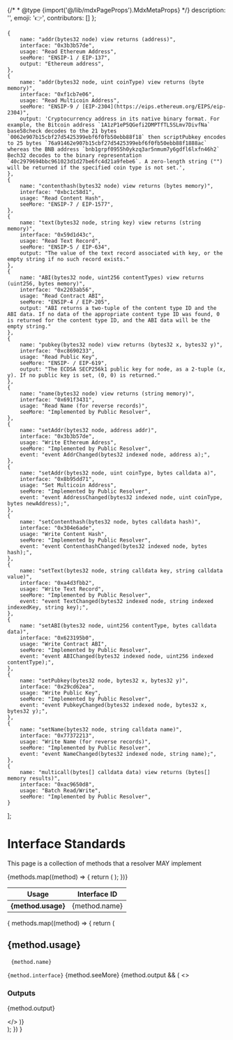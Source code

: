 
{/* * @type {import('@/lib/mdxPageProps').MdxMetaProps} */}
description: '',
emoji: '👉',
contributors: []
};

    {
        name: "addr(bytes32 node) view returns (address)",
        interface: "0x3b3b57de",
        usage: "Read Ethereum Address",
        seeMore: "ENSIP-1 / EIP-137",
        output: "Ethereum address",
    },
    {
        name: "addr(bytes32 node, uint coinType) view returns (byte memory)",
        interface: "0xf1cb7e06",
        usage: "Read Multicoin Address",
        seeMore: "ENSIP-9 / [EIP-2304](https://eips.ethereum.org/EIPS/eip-2304)",
        output: 'Cryptocurrency address in its native binary format. For example, the Bitcoin address `1A1zP1eP5QGefi2DMPTfTL5SLmv7DivfNa` base58check decodes to the 21 bytes `0062e907b15cbf27d5425399ebf6f0fb50ebb88f18` then scriptPubkey encodes to 25 bytes `76a91462e907b15cbf27d5425399ebf6f0fb50ebb88f1888ac` whereas the BNB address `bnb1grpf0955h0ykzq3ar5nmum7y6gdfl6lxfn46h2` Bech32 decodes to the binary representation `40c2979694bbc961023d1d27be6fc4d21a9febe6`. A zero-length string ("") will be returned if the specified coin type is not set.',
    },
    {
        name: "contenthash(bytes32 node) view returns (bytes memory)",
        interface: "0xbc1c58d1",
        usage: "Read Content Hash",
        seeMore: "ENSIP-7 / EIP-1577",
    },
    {
        name: "text(bytes32 node, string key) view returns (string memory)",
        interface: "0x59d1d43c",
        usage: "Read Text Record",
        seeMore: "ENSIP-5 / EIP-634",
        output: "The value of the text record associated with key, or the empty string if no such record exists."
    },
    {
        name: "ABI(bytes32 node, uint256 contentTypes) view returns (uint256, bytes memory)",
        interface: "0x2203ab56",
        usage: "Read Contract ABI",
        seeMore: "ENSIP-4 / EIP-205",
        output: "ABI returns a two-tuple of the content type ID and the ABI data. If no data of the appropriate content type ID was found, 0 is returned for the content type ID, and the ABI data will be the empty string."
    },
    {
        name: "pubkey(bytes32 node) view returns (bytes32 x, bytes32 y)",
        interface: "0xc8690233",
        usage: "Read Public Key",
        seeMore: "ENSIP- / EIP-619",
        output: "The ECDSA SECP256k1 public key for node, as a 2-tuple (x, y). If no public key is set, (0, 0) is returned."
    },
    {
        name: "name(bytes32 node) view returns (string memory)",
        interface: "0x691f3431",
        usage: "Read Name (for reverse records)",
        seeMore: "Implemented by Public Resolver",
    },
    {
        name: "setAddr(bytes32 node, address addr)",
        interface: "0x3b3b57de",
        usage: "Write Ethereum Adress",
        seeMore: "Implemented by Public Resolver",
        event: "event AddrChanged(bytes32 indexed node, address a);",
    },
    {
        name: "setAddr(bytes32 node, uint coinType, bytes calldata a)",
        interface: "0x8b95dd71",
        usage: "Set Multicoin Address",
        seeMore: "Implemented by Public Resolver",
        event: "event AddressChanged(bytes32 indexed node, uint coinType, bytes newAddress);",
    },
    {
        name: "setContenthash(bytes32 node, bytes calldata hash)",
        interface: "0x304e6ade",
        usage: "Write Content Hash",
        seeMore: "Implemented by Public Resolver",
        event: "event ContenthashChanged(bytes32 indexed node, bytes hash);",
    },
    {
        name: "setText(bytes32 node, string calldata key, string calldata value)",
        interface: "0xa4d3fbb2",
        usage: "Write Text Record",
        seeMore: "Implemented by Public Resolver",
        event: "event TextChanged(bytes32 indexed node, string indexed indexedKey, string key);",
    },
    {
        name: "setABI(bytes32 node, uint256 contentType, bytes calldata data)",
        interface: "0x623195b0",
        usage: "Write Contract ABI",
        seeMore: "Implemented by Public Resolver",
        event: "event ABIChanged(bytes32 indexed node, uint256 indexed contentType);",
    },
    {
        name: "setPubkey(bytes32 node, bytes32 x, bytes32 y)",
        interface: "0x29cd62ea",
        usage: "Write Public Key",
        seeMore: "Implemented by Public Resolver",
        event: "event PubkeyChanged(bytes32 indexed node, bytes32 x, bytes32 y);",
    },
    {
        name: "setName(bytes32 node, string calldata name)",
        interface: "0x77372213",
        usage: "Write Name (for reverse records)",
        seeMore: "Implemented by Public Resolver",
        event: "event NameChanged(bytes32 indexed node, string name);",
    },
    {
        name: "multicall(bytes[] calldata data) view returns (bytes[] memory results)",
        interface: "0xac9650d8",
        usage: "Batch Read/Write",
        seeMore: "Implemented by Public Resolver",
    }
];

# Interface Standards

This page is a collection of methods that a resolver MAY implement

<table>
    <thead>
        <tr>
            <th>Usage</th>
            <th>Interface ID</th>
        </tr>
    </thead>
    <tbody>
        {methods.map((method) => {
            return (
                <tr>
                    <td>
                        <b>{method.usage}</b>
                    </td>
                    <td>{method.name}</td>
                </tr>
            );
        })}
    </tbody>
</table>

{
    methods.map((method) => {
        return (
            <div>
                <h2>{method.usage}</h2>
                <pre>
                    <code>{method.name}</code>
                </pre>
                <code>{method.interface}</code>
                <Note>{method.seeMore}</Note>
                {method.output && (
                    <>
                        <h3>Outputs</h3>
                        <p>{method.output}</p>
                    </>
                )}
            </div>
        );
    })
}